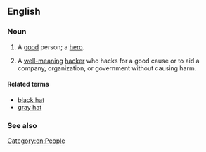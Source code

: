 {{also|whitehat}}
==English==

===Noun===
{{en-noun}}

# {{lb|en|idiomatic}} A [[good]] person; a [[hero]].
# {{lb|en|computing|slang}} A [[well-meaning]] [[hacker]] who hacks for a good cause or to aid a company, organization, or government without causing harm.

====Related terms====
* [[black hat]]
* [[gray hat]]

===See also===
{{pedialite|White hat (computer security)}}

[[Category:en:People]]